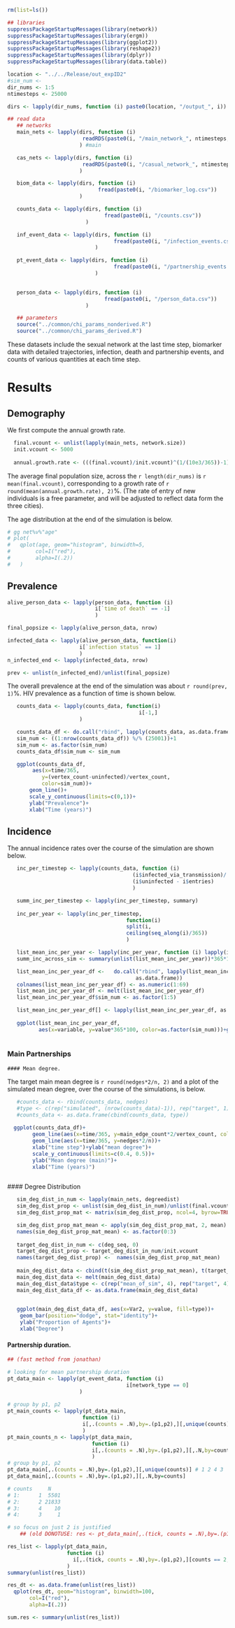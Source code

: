 
```r
rm(list=ls())

## libraries
suppressPackageStartupMessages(library(network))
suppressPackageStartupMessages(library(ergm))
suppressPackageStartupMessages(library(ggplot2))
suppressPackageStartupMessages(library(reshape2))
suppressPackageStartupMessages(library(dplyr))
suppressPackageStartupMessages(library(data.table))

```


```r

location <- "../../Release/out_expID2"
#sim_num <- 
dir_nums <- 1:5
ntimesteps <- 25000

dirs <- lapply(dir_nums, function (i) paste0(location, "/output_", i))

## read data
   ## networks
   main_nets <- lapply(dirs, function (i) 
                        readRDS(paste0(i, "/main_network_", ntimesteps, ".RDS"))
                       ) #main

   cas_nets <- lapply(dirs, function (i) 
                        readRDS(paste0(i, "/casual_network_", ntimesteps, ".RDS"))
                       )

   biom_data <- lapply(dirs, function (i) 
                             fread(paste0(i, "/biomarker_log.csv"))
                       )

   counts_data <- lapply(dirs, function (i) 
                               fread(paste0(i, "/counts.csv"))
                         )

   inf_event_data <- lapply(dirs, function (i) 
                                  fread(paste0(i, "/infection_events.csv"))
                            )

   pt_event_data <- lapply(dirs, function (i) 
                                  fread(paste0(i, "/partnership_events.csv"))
                            )
   

   person_data <- lapply(dirs, function (i)
                               fread(paste0(i, "/person_data.csv"))
                         )

   ## parameters
   source("../common/chi_params_nonderived.R")
   source("../common/chi_params_derived.R")
```

These datasets include the sexual network at the last time step, biomarker data with detailed trajectories, infection, death and partnership events, and counts of various quantities at each time step.

# Results
## Demography
We first compute the annual growth rate.  

```r
   
  final.vcount <- unlist(lapply(main_nets, network.size))
  init.vcount <- 5000
  
  annual.growth.rate <- (((final.vcount)/init.vcount)^(1/(10e3/365))-1)*100 #log scale
```

The average final population size, across the `r length(dir_nums)` is 
`r mean(final.vcount)`, corresponding to a growth rate of 
`r round(mean(annual.growth.rate), 2)`%. (The rate of entry of new individuals is a free parameter, and will be adjusted to reflect data form the three cities). 

The age distribution at the end of the simulation is below.


```r
# gg net%v%"age"
# plot(
#   qplot(age, geom="histogram", binwidth=5, 
#        col=I("red"), 
#        alpha=I(.2))
#   )
```

## Prevalence
    
   ```r

   alive_person_data <- lapply(person_data, function (i)
                               i[`time of death` == -1]
                               )

   final_popsize <- lapply(alive_person_data, nrow)

   infected_data <- lapply(alive_person_data, function(i)
                          i[`infection status` == 1]
                          )
   n_infected_end <- lapply(infected_data, nrow)

   prev <- unlist(n_infected_end)/unlist(final_popsize)
   
   ```
  The overall prevalence at the end of the simulation was about `r round(prev, 1)`%.  HIV prevalence as a function of time is shown below.
  
  ```r
     counts_data <- lapply(counts_data, function(i)
                                            i[-1,]
                         ) 

     counts_data_df <- do.call("rbind", lapply(counts_data, as.data.frame))
     sim_num <- ((1:nrow(counts_data_df)) %/% (25001))+1
     sim_num <- as.factor(sim_num)
     counts_data_df$sim_num <- sim_num

     ggplot(counts_data_df, 
          aes(x=time/365, 
             y=(vertex_count-uninfected)/vertex_count,
             color=sim_num))+
         geom_line()+
         scale_y_continuous(limits=c(0,1))+
         ylab("Prevalence")+
         xlab("Time (years)")
  ```
   
## Incidence  

The annual incidence rates over the course of the simulation are shown below.

   ```r
  
      inc_per_timestep <- lapply(counts_data, function (i)
                                           (i$infected_via_transmission)/
                                           (i$uninfected - i$entries)
                                           )

      summ_inc_per_timestep <- lapply(inc_per_timestep, summary)
     
      inc_per_year <- lapply(inc_per_timestep, 
                                         function(i)
                                         split(i, 
                                         ceiling(seq_along(i)/365))
                                         )

      list_mean_inc_per_year <- lapply(inc_per_year, function (i) lapply(i, mean))
      summ_inc_across_sim <- summary(unlist(list_mean_inc_per_year))*365*100

      list_mean_inc_per_year_df <-   do.call("rbind", lapply(list_mean_inc_per_year, 
                                            as.data.frame))
      colnames(list_mean_inc_per_year_df) <- as.numeric(1:69)
      list_mean_inc_per_year_df <- melt(list_mean_inc_per_year_df)
      list_mean_inc_per_year_df$sim_num <- as.factor(1:5)

      list_mean_inc_per_year_df[] <- lapply(list_mean_inc_per_year_df, as.numeric)
      
      ggplot(list_mean_inc_per_year_df, 
             aes(x=variable, y=value*365*100, color=as.factor(sim_num)))+geom_line()
     
   ```
   
### Main Partnerships

    #### Mean degree. 
The target main mean degree is `r round(nedges*2/n, 2)` and a plot of the simulated mean
degree, over the course of the simulations, is below.

```r
   #counts_data <- rbind(counts_data, nedges)
   #type <- c(rep("simulated", (nrow(counts_data)-1)), rep("target", 1))
   #counts_data <- as.data.frame(cbind(counts_data, type))
   
  ggplot(counts_data_df)+
        geom_line(aes(x=time/365, y=main_edge_count*2/vertex_count, col=sim_num))+
        geom_line(aes(x=time/365, y=nedges*2/n))+
        xlab("time step")+ylab("mean degree")+
        scale_y_continuous(limits=c(0.4, 0.5))+
        ylab("Mean degree (main)")+
        xlab("Time (years)")
  
```

   #### Degree Distribution

```r
   sim_deg_dist_in_num <- lapply(main_nets, degreedist)
   sim_deg_dist_prop <- unlist(sim_deg_dist_in_num)/unlist(final.vcount)
   sim_deg_dist_prop_mat <- matrix(sim_deg_dist_prop, ncol=4, byrow=TRUE)

   sim_deg_dist_prop_mat_mean <- apply(sim_deg_dist_prop_mat, 2, mean)
   names(sim_deg_dist_prop_mat_mean) <- as.factor(0:3)
   
   target_deg_dist_in_num <- c(deg_seq, 0)
   target_deg_dist_prop <- target_deg_dist_in_num/init.vcount
   names(target_deg_dist_prop) <-  names(sim_deg_dist_prop_mat_mean) 
  
   main_deg_dist_data <- cbind(t(sim_deg_dist_prop_mat_mean), t(target_deg_dist_prop))
   main_deg_dist_data <- melt(main_deg_dist_data)
   main_deg_dist_data$type <- c(rep("mean_of_sim", 4), rep("target", 4))
   main_deg_dist_data_df <- as.data.frame(main_deg_dist_data)
   

   ggplot(main_deg_dist_data_df, aes(x=Var2, y=value, fill=type))+
    geom_bar(position="dodge", stat="identity")+
    ylab("Proportion of Agents")+
    xlab("Degree")

```

#### Partnership duration.
```r
## (fast method from jonathan)

# looking for mean partnership duration
pt_data_main <- lapply(pt_event_data, function (i)
                                      i[network_type == 0]
                       )
                       
# group by p1, p2
pt_main_counts <- lapply(pt_data_main, 
                        function (i)
                        i[,.(counts = .N),by=.(p1,p2),][,unique(counts)] # 1 2 4 3
                        )
pt_main_counts_n <- lapply(pt_data_main, 
                           function (i)
                           i[,.(counts = .N),by=.(p1,p2),][,.N,by=counts]
                           )
# group by p1, p2
pt_data_main[,.(counts = .N),by=.(p1,p2),][,unique(counts)] # 1 2 4 3
pt_data_main[,.(counts = .N),by=.(p1,p2),][,.N,by=counts]

# counts     N
# 1:      1  5501
# 2:      2 21833
# 3:      4    10
# 4:      3     1

# so focus on just 2 is justified
    ## (old DONOTUSE: res <- pt_data_main[,.(tick, counts = .N),by=.(p1,p2),][counts == 2,abs(diff(tick))])

res_list <- lapply(pt_data_main, 
                   function (i)
                     i[,.(tick, counts = .N),by=.(p1,p2),][counts == 2,.(dur = abs(diff(tick))), by=.(p1,p2)][,dur]
                   )
summary(unlist(res_list))

res_dt <- as.data.frame(unlist(res_list))
  qplot(res_dt, geom="histogram", binwidth=100, 
       col=I("red"), 
       alpha=I(.2))

sum.res <- summary(unlist(res_list))

```